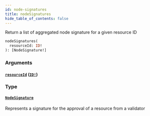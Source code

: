 ```yaml
---
id: node-signatures
title: nodeSignatures
hide_table_of_contents: false
---
```



Return a list of aggregated node signature for a given resource ID

```graphql
nodeSignatures(
  resourceId: ID!
): [NodeSignature!]
```


### Arguments

#### [`resourceId`](#) ([`ID!`](/mainnet/api/graphql/scalars/id))




### Type

#### [`NodeSignature`](/mainnet/api/graphql/objects/node-signature)

Represents a signature for the approval of a resource from a validator




